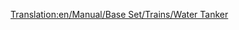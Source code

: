 [[Translation:en/Manual/Base Set/Trains/Water Tanker]]
{{nl/Manual/Base Set/Trains/Wagons|Afbeelding=[[File:en/Manual/Base Set/Trains/Watertanker.png]]
|NormaalKosten=£1,166 ($2,332)
|NormaalGewicht=25 / 50 t
|NormaalCapaciteit=25,000 litres of water
|MonoKosten="
|MonoGewicht=25 / 55 t
|MonoCapaciteit=30,000 litres of water
|MagKosten="
|MagGewicht=25 / 57 t
|MagCapaciteit=32,000 litres of water
|Omschrijving=Water tankers carry liquid water into [[en/Manual/Towns]]s which have a [[en/Manual/Base Set/Industries/Water Tower]]. This wagon is only available in the [[en/Manual/Climates#sub-tropical|Sub-Tropical]] climate.
}}